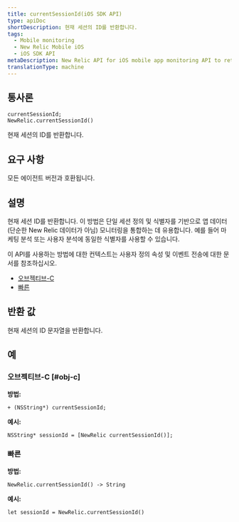 ```yaml
---
title: currentSessionId(iOS SDK API)
type: apiDoc
shortDescription: 현재 세션의 ID를 반환합니다.
tags:
  - Mobile monitoring
  - New Relic Mobile iOS
  - iOS SDK API
metaDescription: New Relic API for iOS mobile app monitoring API to return the ID of the session.
translationType: machine
---
```


## 통사론

```
currentSessionId; 
NewRelic.currentSessionId()
```

현재 세션의 ID를 반환합니다.

## 요구 사항

모든 에이전트 버전과 호환됩니다.

## 설명

현재 세션 ID를 반환합니다. 이 방법은 단일 세션 정의 및 식별자를 기반으로 앱 데이터(단순한 New Relic 데이터가 아님) 모니터링을 통합하는 데 유용합니다. 예를 들어 마케팅 분석 또는 사용자 분석에 동일한 식별자를 사용할 수 있습니다.

이 API를 사용하는 방법에 대한 컨텍스트는 사용자 정의 속성 및 이벤트 전송에 대한 문서를 참조하십시오.

* [오브젝티브-C](/docs/mobile-monitoring/new-relic-mobile-ios/install-configure/work-ios-sdk-api#objc-custom-att-events)
* [빠른](/docs/mobile-monitoring/new-relic-mobile-ios/install-configure/work-ios-sdk-api#swift-custom-att-events)

## 반환 값

현재 세션의 ID 문자열을 반환합니다.

## 예

### 오브젝티브-C [#obj-c]

**방법:**

```
+ (NSString*) currentSessionId;
```

**예시:**

```
NSString* sessionId = [NewRelic currentSessionId()];
```

### 빠른

**방법:**

```
NewRelic.currentSessionId() -> String
```

**예시:**

```
let sessionId = NewRelic.currentSessionId()
```